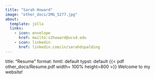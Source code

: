 ```yaml
---
title: "Sarah Howard"
image: "other_docs/IMG_5277.jpg"
about:
  template: jolla
  links:
    - icon: envelope
      href: mailto:s2howard@ucsd.edu
    - icon: linkedin
      href: linkedin.com/in/sarahdspalding
---
```

title: "Resume"
format:
    hmtl: default
    typst: default
{{< pdf other_docs/Resume.pdf width= 100% height=800 >}}
Welcome to my website!

